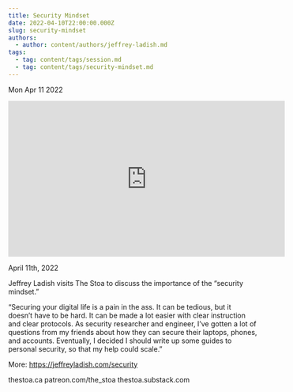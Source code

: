 ```yaml
---
title: Security Mindset
date: 2022-04-10T22:00:00.000Z
slug: security-mindset
authors:
  - author: content/authors/jeffrey-ladish.md
tags:
  - tag: content/tags/session.md
  - tag: content/tags/security-mindset.md
---
```






Mon Apr 11 2022

<iframe width="560" height="315" src="https://www.youtube.com/embed/WBpmf9z0tGs" title="Security Mindset w/ Jeffrey Ladish" frameborder="0" allow="accelerometer; autoplay; clipboard-write; encrypted-media; gyroscope; picture-in-picture" allowfullscreen ></iframe>

April 11th, 2022

Jeffrey Ladish visits The Stoa to discuss the importance of the “security mindset.”

“Securing your digital life is a pain in the ass. It can be tedious, but it doesn’t have to be hard. It can be made a lot easier with clear instruction and clear protocols. As security researcher and engineer, I’ve gotten a lot of questions from my friends about how they can secure their laptops, phones, and accounts. Eventually, I decided I should write up some guides to personal security, so that my help could scale.”

More: https://jeffreyladish.com/security

thestoa.ca
patreon.com/the_stoa
thestoa.substack.com


